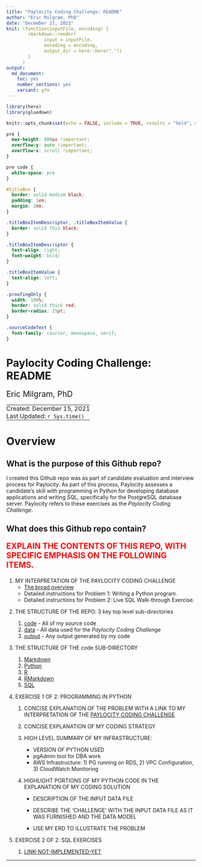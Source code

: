 ```yaml
---
title: "Paylocity Coding Challenge: README"
author: "Eric Milgram, PhD"
date: "December 23, 2021"
knit: (function(inputFile, encoding) {
        rmarkdown::render(
              input = inputFile,
              encoding = encoding,
              output_dir = here::here("."))
        }
      )
output:
  md_document:
    toc: yes
    number_sections: yes
    variant: gfm
---
```


```r
library(here)
library(gluedown)

knitr::opts_chunk$set(echo = FALSE, include = TRUE, results = "hold", message = FALSE)
```

```css

pre {
  max-height: 800px !important;
  overflow-y: auto !important;
  overflow-x: scroll !important;
}

pre code {
  white-space: pre
}

#titleBox {
  border: solid medium black;
  padding: 1em;
  margin: 2em;
}

.titleBoxItemDescriptor, .titleBoxItemValue {
  border: solid thin black;
}

.titleBoxItemDescriptor {
  text-align: right;
  font-weight: bold;
}

.titleBoxItemValue {
  text-align: left;
}

.proofingOnly {
  width: 100%;
  border: solid thick red;
  border-radius: 25pt;
}

.sourceCodeText {
  font-family: courier, monospace, serif;
}

```

# Paylocity Coding Challenge: README

<div style="font-size: 1.5em; padding-bottom: 0;">Eric Milgram, PhD</div>
<table>
<tbody>
<tr>
  <td style="padding: 0; display: none;">
    <a href="https://github.com/ScientificProgrammer/PaylocityCodingChallenge">ScientificProgrammer/PaylocityCodingChallenge</a>
  </td>
</tr>
<tr>
  <td style="padding: 0;">
    Created: December 15, 2021
  </td>
</tr>
<tr>
  <td style="padding: 0;">
    Last Updated: `r Sys.time()`</span>
  </td>
</tr>
</tbody>
</table>


# Overview

## What is the purpose of this Github repo?

I created this Github repo was as part of candidate evaluation and
interview process for Paylocity. As part of this process, Paylocity
assesses a candidate's skill with programming in Python for developing database
applications and writing SQL, specifically for the PostgreSQL database server.
Paylocity refers to these exercises as the *Paylocity Coding Challenge*.

## What does this Github repo contain?
<div class="proofingOnlyContainer">
<div style="color: red; font-size: 1.5em; font-weight: bold;">
EXPLAIN THE CONTENTS OF THIS REPO, WITH SPECIFIC EMPHASIS ON THE
FOLLOWING ITEMS.
</div>
<ol>
<li>
  <div>MY INTERPRETATION OF THE PAYLOCITY CODING CHALLENGE</div>
  <ul>
    <li><a href="code/Markdown/pcc_010_challenge_overview.md">The broad overview</a></li>
    <li>Detailed instructions for <a href="code/Markdown/pcc_020-010_problem1_write_python_program.md"></a>Problem 1: Writing a Python program.</li>
    <li>Detailed instructions for <a href="code/Markdown/pcc_020-020_problem2_sql_live_walkthrough.md"></a>Problem 2: Live SQL Walk-through Exercise.</li>
  </ul>
</li>
<li>
  <p>THE STRUCTURE OF THE REPO: 3 key top level sub-directories</p>
<ol>
  <li><span class='sourceCodeText'><a href="./code">code</a></span> - All of my source code</li>
  <li><span class='sourceCodeText'><a href="./data">data</a></span> - All data used for the *Paylocity Coding Challenge*</li>
  <li><span class='sourceCodeText'><a href="./output">output</a></span> - Any output generated by my code</li>
</ol>
</li>
<li>
   <p>THE STRUCTURE OF THE <span class='sourceCodeText'>code</span> SUB-DIRECTORY</p>
   <ol>
    <li><span class='sourceCodeText'><a href="./code/Markdown">Markdown</a></span></li>
    <li><span class='sourceCodeText'><a href="./code/Python">Python</a></span></li>
    <li><span class='sourceCodeText'><a href="./code/R">R</a></span></li>
    <li><span class='sourceCodeText'><a href="./code/RMarkdown">RMarkdown</a></span></li>
    <li><span class='sourceCodeText'><a href="./code/SQL">SQL</a></span></li>
  </ol>
</li>
<li>
  <p>EXERCISE 1 OF 2: PROGRAMMING IN PYTHON</p>
  <ol>
    <li><p>CONCISE EXPLANATION OF THE PROBLEM WITH A LINK TO MY INTERPRETATION OF THE <a href='`r here::here("code/Markdown/pcc_010_challenge_overview.md")`'>PAYLOCITY CODING CHALLENGE</a></p></li>
    <li><p>CONCISE EXPLANATION OF MY CODING STRATEGY</p></li>
    <li>
      <p>HIGH LEVEL SUMMARY OF MY INFRASTRUCTURE:</p>
      <ul>
        <li>VERSION OF PYTHON USED</li>
        <li>pgAdmin tool for DBA work</li>
        <li>AWS Infrastructure: 1) PG running on RDS, 2) VPC Configuration, 3) CloudWatch Monitoring</li>
      </ul
    </li>
    <li>
      <p>HIGHLIGHT PORTIONS OF MY PYTHON CODE IN THE EXPLANATION OF MY CODING SOLUTION</p>
      <ul>
        <li><p>DESCRIPTION OF THE INPUT DATA FILE</p></li>
        <li><p>DESCRIBE THE 'CHALLENGE' WITH THE INPUT DATA FILE AS IT WAS FURNISHED AND THE DATA MODEL</p></li>
        <li><p>USE MY ERD TO ILLUSTRATE THE PROBLEM</p></li>
      <ul>
    </li>
  </ol>
</li>
<li>
  <p>EXERCISE 2 OF 2: SQL EXERCISES</p>
  <ol>
    <li><a href='https://example.com'>LINK-NOT-IMPLEMENTED-YET</a></li>
  </ol>
</li>
</ol>
</div>

---
